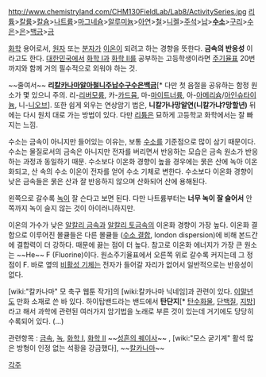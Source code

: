 http://www.chemistryland.com/CHM130FieldLab/Lab8/ActivitySeries.jpg
[[리튬]]>[[칼륨]]>[[칼슘]]>[[나트륨]]>[[마그네슘]]>[[알루미늄]]>[[아연]]>[[철]]>[[니켈]]>[[주석]]>[[납]]>'''[[수소]]'''>[[구리]]>[[수은]]>[[은]]>[[백금]]>[[금]]

[[화학]] 용어로서, [[원자]] 또는 [[분자]]가 [[이온]]이 되려고 하는 경향을 뜻한다. '''금속의 반응성''' 이라고도 한다. [[대한민국]]에서 [[화학 Ⅰ]]과 [[화학 Ⅱ]]를 공부하는 고등학생이라면 [[주기율표]] 20번까지와 함께 거의 필수적으로 외워야 하는 것.

~~줄여서~~ '''리[[칼카나마]]알아철니주납수구수은백금'''[* 다만 첫 음절을 공유하는 함정 원소가 몇 있으니 주의. 리-[[리버모륨]], 카-[[카드뮴]], 마-[[마이트너륨]], 아-[[아메리슘]]/[[아인슈타이늄]], 니-[[니오브]]]. 또한 쉽게 외우는 연상암기 법은, '''니칼가나망알연(니칼가냐?망할년)''' 뒤에는 다시 원치 대로 가는 방법이 있다. 다만 [[리튬]]은 묘하게 고등학교 화학에서는 잘 빠지는 느낌.

수소는 금속이 아니지만 들어있는 이유는, 보통 [[수소]]를 기준점으로 많이 삼기 때문이다. 수소는 물질로서의 금속은 아니지만 전자를 버리면서 반응하는 모습은 금속 원소가 반응하는 과정과 동일하기 때문. 수소보다 이온화 경향이 높을 경우에는 묽은 산에 녹아 이온화되고, 산 속의 수소 이온이 전자를 얻어 수소 기체로 변한다. 수소보다 이온화 경향이 낮은 금속들은 묽은 산과 잘 반응하지 않으며 산화되어 산에 용해된다.

왼쪽으로 갈수록 [[녹]]이 잘 슨다고 보면 된다. 다만 나트륨부터는 '''너무 녹이 잘 슬어서''' 안쪽까지 녹이 슬지 않는 것이 아이러니하지만.

이온의 가수가 낮은 [[알칼리 금속]]과 [[알칼리 토금속]]의 이온화 경향이 가장 높다. 이온화 결합으로 이루어진 몰큘들은 다른 몰큘들 ([[수소 결합]], london dispersion)에 비해 본드간에 결합력이 더 강하다. 때문에 끓는 점이 더 높다. 참고로 이온화 에너지가 가장 큰 원소는 ~~He~~ F (Fluorine)이다. 원소주기율표에서 오른쪽 위로 갈수록 커지는데 그 정점이 F. 바로 옆의 [[비활성 기체]]는 전자가 들어갈 자리가 없어서 일반적으로는 반응성이 없다.

[wiki:"칼카나마" 모 축구 웹툰 작가]의 [wiki:칼카나마 닉네임]과 관련이 있다. [[이말년]]도 만화 소재로 쓴 바 있다. 하이탑밴드라는 밴드에서 '''탄단지'''[* [[탄수화물]], [[단백질]], [[지방]]]라고 해서 과학에 관련된 여러가지 암기법을 노래로 부른 것이 있는데 거기에도 당당히 수록되어 있다. (...)

관련항목 : [[금속]], [[녹]], [[화학 Ⅰ]], [[화학 Ⅱ]] ~~[[성흔의 퀘이사]]~~ , [wiki:"모스 굳기계" 활석 많은 방형이 인정 없는 석황을 강금했다], ~~[[칼카나마]]~~

[[각주]]
